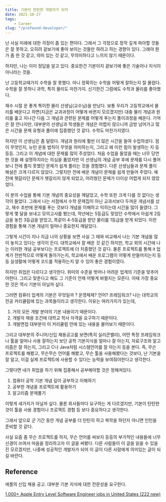 ```yaml
---
title: 기본이 탄탄한 개발자가 되자
date: 2021-10-27
tags:
    - Career
slug: "/profound-developer/"
---
```

난 사실 미래에 대한 걱정이 좀 있는 편이다. 그래서 그 걱정으로 정작 깊게 파야할 것들은 잘 못하고, 오히려 겉보기에 좋아 보이는 것들만 하려고 하는 경향이 있다. 그래야 뭔가 좀 한 것 같고, 의미 있는 것 같고, 무의미하다고 느끼지 않기 때문이다.

하지만, 나는 이미 정답을 알고 있다. 중요한건 기본이지 겉보기에 좋은 기술이나 지식이 아니라는 것을.

난 고등학교때가지 수학을 잘 못했다. 아니 정확히는 수학을 어떻게 잘하는지 잘 몰랐다. 수학을 잘 못하니 과학, 특히 물리도 마찬가지. 신기한건 그럼에도 수학과 물리를 좋아했다. 

재수 시절 운 좋게 특이한 물리 선생님(교수님)을 만났다. 보통 우리가 고등학교에서 물리를 배운다고 하면(지금은 교과과정이 어떻게 바뀐지 모르겠지만) 대충 물리 개념과 원리를 훑고 지나간 다음 그 개념과 관련된 문제를 어떻게 푸는지 풀이과정을 배운다. 기억은 잘 안나지만, 대부분의 선생님과 학생들은 개념은 어렵지 않으니까 금방 넘어가고 많은 시간을 문제 유형과 풀이에 집중했던 것 같다. 수학도 마찬가지였다.

하지만 이 선생님은 좀 달랐다. 개념과 원리에 훨씬 더 많은 시간을 들여 수업하셨다. 힘이 무엇인지, 뉴턴 운동 법칙이 무엇을 의미하는지, 그리고 왜 이런 힘이 발생하는 지 등등등. 그리고 이 개념에 대한 문제를 많이 주셨었다. 처음 수업을 들었을 때는 너무 당연한 것을 왜 설명하지라는 의심을 품었지만 이 선생님의 개념 공부 후에 문제를 다시 풀어보니 전에 풀지 못했던 문제가 쉽게 풀리는 것을 경험했다. 다른 선생님들과 문제 풀이 해설은 크게 다르지 않았다. 그렇지만 전에 배운 개념이 문제를 쉽게 만들어 주었다. 예전에 헷갈리던 문제가 헷갈리지 않게 되었고, 어려웠던 문제가 더이상 어렵게 되지 않았었다.

이 분의 수업을 통해 기본 개념의 중요성을 깨달았고, 수학 또한 크게 다를 것 없다는 생각이 들었다. 그래서 나는 서점에서 수학 문제집이 아닌 교과서보다 두꺼운 개념서를 샀고, 재수 초반에 문제를 푸는 것보다 개념을 이해하고 익히는데 시간을 많이 들였다. 그렇게 몇 달을 보내고 모의고사를 봤는데, 작년에는 5등급도 맞았던 수학에서 아쉽게 2등급을 놓친 3등급을 받았고, 똑같이 4-5등급을 받던 물리를 1등급을 받게 되었다. 이런 경험을 통해 기본 개념이 얼마나 중요한지 깨달았다.

그렇게 시간이 지나 지금 나의 상황을 보면 사실 그 때와 비교해서 나는 기본 개념을 많이 놓치고 있다는 생각이 든다. 대학교에서 잘 배운 것 같긴 하지만, 학교 외의 시간에 나는 이러한 개념 공부보다는 프로젝트에 더 치중했던 것 같다. 물론 프로젝트를 통해 it 업계가 전반적으로 어떻게 돌아가는지, 학교에서 배운 프로그램이 어떻게 만들어지는지 등등 실생활에 어떻게 코드를 적용하는지 알 수 있어 좋은 경험이였다. 

하지만 취업은 다르다고 생각한다. 취미의 수준을 벗어나 어려운 업계의 기준을 맞추어야한다. 그리고 맞춘다고 해도 그 기준이 언제 어떻게 바뀔지는 모른다. 이때 가장 중요한 것은 역시 기본이 아닐까 싶다.

그러면 컴퓨터 업계의 기본은 무엇일까 ? 운영체제? 언어? 프레임워크? 나는 대학교의 전공 커리큘럼에 있는 과목들이라고 생각한다. 이유는 여러가지가 있는데,

1. 거의 모든 개발 분야의 기본 내용이기 때문이다.
2. 개발자 채용 조건에 대학교 학사 자격을 요구하기 때문이다.
3. 개발면접 대부분이 이 커리큘럼 안에 있는 내용을 물어보기 때문이다.

그리고 대부분의 주니어/신입 채용공고를 보면(특히 실리콘밸리), 어떤 특정 프레임워크나 툴을 얼마나 사용 잘하는지 보단 공학 기본지식을 얼마나 잘 아는지, 자료구조와 알고리즘은 잘 하는지, 그리고 C나 Java처럼 시스템언어를 잘 아는지 등을 본다. 즉, 무슨 프로젝트를 해봤고, 무슨무슨 언어를 해봤고, 무슨 툴을 사용해봤다는 것보다, 난 기본을 잘 알고, 이걸 실제 프로젝트에 사용할 수 있다는 능력을 보여줘야한다고 생각한다.

그렇다면 내가 취업을 하기 위해 집중해서 공부해야할 것은 정해져있다. 

1. 컴퓨터 공학 기본 개념 깊이 공부하고 이해하기
2. 공부한 개념을 프로젝트에 활용하기
3. 알고리즘 문제풀기

이렇게 세가지가 아닐까 싶다. 물론 회사들마다 요구하는 게 다르겠지만, 기본이 탄탄한 것이 툴을 사용 경험이나 프로젝트 경험 등 보다 중요하다고 생각한다. 

그래서 앞으로 군 기간 동안 개념 공부를 더 탄탄히 하고 복학을 하던지 아니면 인턴을 준비할 것 같다.

사실 요즘 좀 무슨 프로젝트를 하지, 무슨 언어를 써보지 등등의 부가적인 내용들에 너무 신경이 쓰여서 마음을 정리하고자 이 글을 써봤다. 다른 사람들이 이 글을 읽을 수 있을진 모르겠지만, 나중에 성공적인 개발자가 되어 이 글이 다른 사람에게 의미있는 글이 되길 바란다.

## Reference

애플의 신입 채용 공고. 대부분 기본 지식에 대한 전문성을 요구한다.

[1,000+ Apple Entry Level Software Engineer jobs in United States (222 new)](https://www.linkedin.com/jobs/apple-entry-level-software-engineer-jobs?currentJobId=2767816900&position=1&pageNum=0)